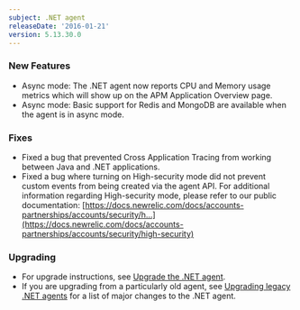 ```yaml
---
subject: .NET agent
releaseDate: '2016-01-21'
version: 5.13.30.0
---
```


### New Features

* Async mode: The .NET agent now reports CPU and Memory usage metrics which will show up on the APM Application Overview page.
* Async mode: Basic support for Redis and MongoDB are available when the agent is in async mode.

### Fixes

* Fixed a bug that prevented Cross Application Tracing from working between Java and .NET applications.
* Fixed a bug where turning on High-security mode did not prevent custom events from being created via the agent API. For additional information regarding High-security mode, please refer to our public documentation: [https://docs.newrelic.com/docs/accounts-partnerships/accounts/security/h...](https://docs.newrelic.com/docs/accounts-partnerships/accounts/security/high-security)

### Upgrading

* For upgrade instructions, see [Upgrade the .NET agent](/docs/agents/net-agent/installation-configuration/upgrade-net-agent#updating_net).
* If you are upgrading from a particularly old agent, see [Upgrading legacy .NET agents](/docs/agents/net-agent/troubleshooting/upgrading-legacy-net-agents) for a list of major changes to the .NET agent.

